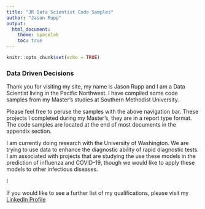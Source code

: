```yaml
---
title: "JR Data Scientist Code Samples"
author: "Jason Rupp"
output: 
  html_document:
    theme: spacelab
    toc: true
---
```


```r
knitr::opts_chunk$set(echo = TRUE)
```

### Data Driven Decisions

Thank you for visiting my site, my name is Jason Rupp and I am a Data Scientist living in the Pacific Northwest. I have compiled some code samples from my Master's studies at Southern Methodist University. 

Please feel free to peruse the samples with the above navigation bar. These projects I completed during my Master's, they are in a report type format. The code samples are located at the end of most documents in the appendix section.

I am currently doing research with the University of Washington. We are trying to use data to enhance the diagnostic ability of rapid diagnostic tests. I am associated with projects that are studying the use these models in the prediction of influenza and COVID-19, though we would like to apply these models to other infectious diseases.

I 

If you would like to see a further list of my qualifications, please visit my <a href="https://www.linkedin.com/in/jasonwilliamrupp/">LinkedIn Profile </a>

